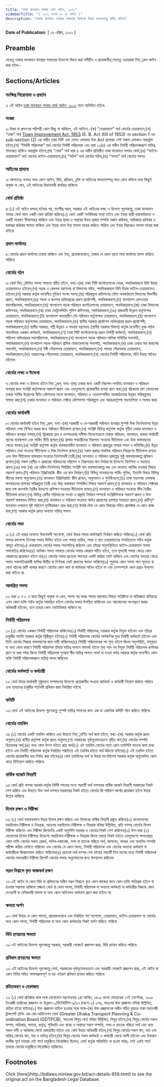 ```yaml
---
title: "ঢাকা যানবাহন সমন্বয় বোর্ড আইন, ২০০১"
sidebarTitle: "( ২০০১ সনের ১৯ নং আইন )"
description: "ঢাকায় যানবাহন ব্যবস্থার সমন্বয়ের উদ্দেশ্যে বিধান প্রণয়নকল্পে প্রণীত আইন৷"
---
```


**Date of Publication:** [ ১৬ এপ্রিল, ২০০১ ]

## Preamble

যেহেতু ঢাকার যানবাহন ব্যবস্থার সমন্বয়ের উদ্দেশ্যে বিধান করা সমীচীন ও প্রয়োজনীয়;সেহেতু এতদ্‌দ্বারা নিম্্নরূপ আইন করা হইল:-

## Sections/Articles

### সংক্ষিপ্ত শিরোনামা ও প্রবর্তন

১৷ এই আইন [ঢাকা যানবাহন সমন্বয় বোর্ড আইন, ২০০১](/laws/act-858 "ঢাকা যানবাহন সমন্বয় বোর্ড আইন, ২০০১") নামে অভিহিত হইবে৷

### সংজ্ঞা

২৷ বিষয় বা প্রসংগের পরিপন্থী কোন কিছু না থাকিলে, এই আইনে,-(ক) “চেয়ারম্যান” অর্থ বোর্ডের চেয়ারম্যান;(খ) “ঢাকা” অর্থ [Town Improvement Act, 1953](/laws/act-257 "Town Improvement Act, 1953 ") (E. B. Act XIII of 1953) এর section 1 এর sub-section (2) এর অধীন ঢাকা সিটি এবং যেসব এলাকায় উক্ত Act প্রযোজ্য সেই সকল এলাকাও অন্তর্ভুক্ত হইবে;(গ) “নির্বাহী পরিচালক” অর্থ বোর্ডের নির্বাহী পরিচালক এবং ধারা ১১(৪) এর অধীন নির্বাহী পরিচালকরূপে দায়িত্ব পালনরত ব্যক্তিও অন্তর্ভুক্ত হইবে;(ঘ) “বোর্ড” অর্থ ধারা ৪ এর অধীন প্রতিষ্ঠিত ঢাকা যানবাহন সমন্বয় বোর্ড;(ঙ) “ভাইস-চেয়ারম্যান” অর্থ বোর্ডের ভাইস-চেয়ারম্যান;(চ) “সচিব” অর্থ বোর্ডের সচিব;(ছ) “সদস্য” অর্থ বোর্ডের সদস্য৷

### আইনের প্রাধান্য

৩৷ আপাততঃ বলবত্ অন্য কোন আইন, বিধি, প্রবিধান, চুক্তি বা আইনের ক্ষমতাসম্পন্ন অন্য কোন দলিলে যাহা কিছুই থাকুক না কেন, এই আইনের বিধানাবলী কার্যকর থাকিবে৷

### বোর্ড প্রতিষ্ঠা

৪৷ (১) এই আইন বলবত্ হইবার পর, যতশীঘ্র সম্ভব, সরকার এই আইনের লক্ষ্য ও উদ্দেশ্য পূরণকল্পে, ঢাকা যানবাহন সমন্বয় বোর্ড নামে একটি বোর্ড প্রতিষ্ঠা করিবে৷(২) বোর্ড একটি সংবিধিবদ্ধ সংস্থা হইবে এবং ইহার স্থায়ী ধারাবাহিকতা ও একটি সাধারণ সীলমোহর থাকিবে এবং ইহার স্থাবর ও অস্থাবর উভয় প্রকার সম্পত্তি অর্জন করিবার, অধিকারে রাখিবার ও হস্তান্তর করিবার ক্ষমতা থাকিবে এবং ইহার নামে ইহা মামলা দায়ের করিতে পারিবে এবং ইহার বিরুদ্ধেও মামলা দায়ের করা যাইবে৷

### প্রধান কার্যালয়

৫৷ বোর্ডের প্রধান কার্যালয় ঢাকায় থাকিবে এবং ইহা, প্রয়োজনবোধে, ঢাকার যে কোন স্থানে শাখা কার্যালয় স্থাপন করিতে পারিবে৷

### বোর্ডের গঠন

৬৷ বোর্ড নিম্্নলিখিত সদস্য সমন্বয়ে গঠিত হইবে, যথা:-(ক) ঢাকা সিটি কর্পোরেশনের মেয়র, পদাধিকারবলে যিনি উহার চেয়ারম্যানও হইবেন;(খ) সড়ক ও রেলপথ মন্ত্রণালয় বা বিভাগের সচিব, পদাধিকারবলে যিনি উহার ভাইস-চেয়ারম্যানও হইবেন;(গ) সরকার কর্তৃক মনোনীত দুইজন সংসদ সদস্য;(ঘ) পরিকল্পনা কমিশনের ভৌত অবকাঠামো বিভাগের বিভাগীয় প্রধান, পদাধিকারবলে;(ঙ) সড়ক ও জনপথ অধিদপ্তরের প্রধান প্রকৌশলী, পদাধিকারবলে;(চ) বাংলাদেশ রেলওয়ের মহাপরিচালক, পদাধিকারবলে;(ছ) বাংলাদেশ সড়ক পরিবহন কর্পোরেশনের চেয়ারম্যান, পদাধিকারবলে;(জ) ঢাকা বিভাগের কমিশনার, পদাধিকারবলে;(ঝ) ঢাকা মেট্রোপলিটন পুলিশ কমিশনার, পদাধিকারবলে;(ঞ) রাজধানী উন্নয়ন কর্তৃপক্ষের চেয়ারম্যান, পদাধিকারবলে;(ট) বাংলাদেশ অভ্যন্তরীণ নৌ-পরিবহন কর্তৃপক্ষের চেয়ারম্যান, পদাধিকারবলে;(ঠ) বাংলাদেশ সড়ক পরিবহন কর্তৃপক্ষের চেয়ারম্যান, পদাধিকারবলে;(ড) স্থানীয় সরকার প্রকৌশল অধিদপ্তরের প্রধান প্রকৌশলী; পদাধিকারবলে;(ঢ) স্থানীয় সরকার, পল্লী উন্নয়ন ও সমবায় মন্ত্রণালয় (স্থানীয় সরকার বিভাগ) কর্তৃক মনোনীত যুগ্ম-সচিব পদমর্যাদার একজন কর্মকর্তা, পদাধিকারবলে;(ণ) ঢাকা সিটি কর্পোরেশনের প্রধান নির্বাহী কর্মকর্তা, পদাধিকারবলে;(ত) পরিবেশ অধিদপ্তরের মহাপরিচালক, পদাধিকারবলে;(থ) বাংলাদেশ সড়ক পরিবহন মালিক সমিতির সভাপতি, পদাধিকারবলে;(দ) বাংলাদেশ সড়ক পরিবহন শ্রমিক ফেডারেশনের সভাপতি, পদাধিকারবলে;(ধ) ঢাকা চেম্বার অব কমার্সের সভাপতি, পদাধিকারবলে;(ন) টঙ্গী পৌরসভার চেয়ারম্যান, পদাধিকারবলে;(প) সাভার পৌরসভার চেয়ারম্যান, পদাধিকারবলে;(ফ) নারায়ণগঞ্জ পৌরসভার চেয়ারম্যান, পদাধিকারবলে;(ব) বোর্ডের নির্বাহী পরিচালক, যিনি উহার সচিবও হইবেন৷

### বোর্ডের লক্ষ্য ও উদ্দেশ্য

৭৷ বোর্ডের লক্ষ্য ও উদ্দেশ্য হইবে নিম্্নরূপ, যথা:-(ক) ঢাকার জন্য একটি নিরাপদ-সমন্বিত যানবাহন ও পরিবহন ব্যবস্থার জন্য সংশ্লিষ্ট কর্তৃপক্ষকে পরামর্শ প্রদান এবং এতদুদ্দেশ্যে প্রয়োজনীয় ব্যবস্থা গ্রহণ করা;(খ) স্ট্রাকচার প্লান মোতাবেক ঢাকার সার্বিক উন্নয়নের নীতি-কৌশলের সংগে যানবাহন, পরিবহন ও এতদ্‌সম্পর্কিত অবকাঠামোর উন্নয়ন পরিকল্পনার সমন্বয় করা;(গ) ঢাকার যানবাহন ও পরিবহন সেক্টরে কৌশলগত পরিকল্পনা এবং আন্তঃকর্তৃপক্ষ সহযোগিতা ও সমন্বয় করা৷

### বোর্ডের কার্যাবলী

৮৷ বোর্ডের কার্যাবলী হইবে নিম্্নরূপ, যথা:-(ক) সরকারী ও বে-সরকারী পরিবহন ব্যবস্থার সুস্পষ্ট দিক নির্দেশনাসহ উন্নত পরিবহন সেবা নিশ্চিত করার জন্য পরিবহন নীতিমালা প্রণয়ন;(খ) সংশ্লিষ্ট বিভিন্ন কর্তৃপক্ষ কর্তৃক গৃহীত ঢাকার যানবাহন ও পরিবহন ব্যবস্থার সমন্বয়;(গ) স্ট্রাকচার প্লান ও তত্সংক্রান্ত সমীক্ষা বিবেচনাক্রমে ঢাকার পরিবহন, যানবাহন, রাস্তার পার্শ্ববর্তী স্থানের ব্যবস্থাপনা এবং পার্কিং নীতি প্রণয়ন;(ঘ) রাস্তায় পথচারীদের নিরাপত্তা সংক্রান্ত নীতিমালা এবং উহা বাস্তবায়নের ক্ষেত্রে সমন্বয়;(ঙ) সংশ্লিষ্ট কর্তৃপক্ষ কর্তৃক বাস্তবায়নাধীন যানবাহন ও পরিবহন প্রকল্পের সমন্বয় সাধন ও মনিটরিং;(চ) উন্নত পরিবহন সেবা সংক্রান্ত নীতিমালা ও দিক নির্দেশনা প্রণয়ন;(ছ) সকল প্রকার পাবলিক পরিবহন নিয়ন্ত্রণের নীতিমালা প্রণয়ন এবং উক্ত নীতিমালা বাস্তবায়ন সংক্রান্ত নির্দেশাবলী তৈরী;(জ) যানবাহন ও পরিবহন প্রকল্পের সুষ্ঠু বাস্তবায়নকল্পে প্রবিধান প্রণয়ন;(ঝ) সকল শ্রেণীর ও প্রকারের পরিবহনের পরিবেশ ও নিরাপত্তার মান নির্ধারণের উদ্দেশ্যে নির্দেশনা ও সহায়তা প্রদান;(ঞ) দফা (ঝ) এর অধীন নির্দেশনায় নির্ধারিত সংশ্লিষ্ট মান বাস্তবায়নকল্পে কর এবং অন্যান্য আর্থিক ব্যবস্থার বিষয়ে পরামর্শ প্রদান;(ট) পরিবহন ইঞ্জিনিয়ারিং স্কীম এর স্থান নির্ধারণ;(ঠ) বিভিন্ন যানবাহনের পার্কিং সুবিধা, ইত্যাদি বিষয়ে বিভিন্ন স্কীমের নকসা অনুমোদন;(ড) যানবাহন ইঞ্জিনিয়ারিং স্কীম প্রণয়ন, অনুমোদন ও পুনর্বিবেচনা;(ঢ) ঢাকা মহানগর এলাকার যানবাহনের স্থাপনার পরিকল্পনা তৈরী এবং উহা বাস্তবায়ন সম্পর্কিত বিষয়ে পরামর্শ প্রদান;(ণ) যানবাহন ও পরিবহন সেক্টরের জন্য দক্ষ জনশক্তি তৈরীর উদ্দেশ্যে প্রশিক্ষণ সংক্রান্ত নীতিমালা প্রণয়ন;(ত) যানবাহন ও পরিবহন সংক্রান্ত স্কীম তৈরীর নীতিমালা প্রণয়ন;(থ) বিভিন্ন শ্রেণীর পরিবহনের সংখ্যা ও প্রকৃতি নির্ধারণ সম্পর্কে সংশ্লিষ্টদিগকে পরামর্শ প্রদান ও উক্ত পরামর্শ বাস্তবায়ন নিশ্চিত করা;(দ) যানবাহন ও পরিবহন সংক্রান্ত আইন প্রয়োগের ব্যাপারে সহায়তা প্রদান;(ধ) ত্রুটিপূর্ণ যানবাহন চলাচলে সৃষ্ট পরিবেশ দূষণীয়করণ রোধ করা;(ন) উপরি-উক্ত যে কোন বিষয়ের সহিত প্রাসঙ্গিক যে কোন কাজ করা;(প) সরকার কর্তৃক প্রদত্ত অন্যান্য দায়িত্ব পালন৷

### বোর্ডের সভা

৯৷ (১) এই ধারার অন্যান্য বিধানাবলী সাপেক্ষে, বোর্ড উহার সভার কার্যপদ্ধতি নির্ধারণ করিতে পারিবে৷(২) বোর্ড প্রতি বত্সর কমপক্ষে তিনবার সভায় মিলিত হইবে এবং সভার তারিখ, সময় ও স্থান চেয়ারম্যানের সম্মতিক্রমে সচিব কর্তৃক আহূত হইবে৷(৩) চেয়ারম্যান বোর্ডের সভায় সভাপতিত্ব করিবেন এবং তাঁহার অনুপস্থিতিতে ভাইস-চেয়ারম্যান সভায় সভাপতিত্ব করিবেন৷(৪) আটজন সদস্য সমন্বয়ে বোর্ডের সভার কোরাম গঠিত হইবে, তবে মূলতবী সভার ক্ষেত্রে কোন কোরামের প্রয়োজন হইবে না৷(৫) বোর্ডের সভায় প্রত্যেক সদস্যের একটি করিয়া ভোট থাকিবে এবং ভোটের সমতার ক্ষেত্রে সভায় সভাপতিত্বকারী ব্যক্তির দ্বিতীয় বা নির্ণায়ক ভোট প্রদানের ক্ষমতা থাকিবে৷(৬) শুধুমাত্র কোন সদস্য পদে শূন্যতা বা বোর্ড গঠনের ত্রুটি থাকার কারণে বোর্ডের কোন কার্য বা কার্যধারা অবৈধ হইবে না এবং তত্সম্পর্কে কোন প্রশ্নও উত্থাপন করা যাইবে না৷

### আমন্ত্রিত সদস্য

১০৷ ধারা ৬ ও ৮ এ যাহা কিছুই থাকুক না কেন, সদস্য নয় অথচ সভায় আলোচ্য বিষয়ে সংশ্লিষ্টতা বা অভিজ্ঞতা রহিয়াছে এমন কোন ব্যক্তি সচিব কর্তৃক আমন্ত্রিত হইলে বোর্ডের সভায় উপস্থিত থাকিবেন এবং আলোচনায় অংশগ্রহণ করার অধিকারী হইবেন, তবে তাহার কোন ভোটাধিকার থাকিবে না৷

### নির্বাহী পরিচালক

১১৷ (১) বোর্ডের একজন নির্বাহী পরিচালক থাকিবেন৷(২) নির্বাহী পরিচালক, সরকার কর্তৃক নিযুক্ত হইবেন এবং তাঁহার চাকুরীর শর্তাদি সরকার কর্তৃক স্থিরীকৃত হইবে৷(৩) নির্বাহী পরিচালক বোর্ডের সার্বক্ষণিক মুখ্য নির্বাহী কর্মকর্তা হইবেন এবং তিনি বোর্ডের সিদ্ধান্ত বাস্তবায়নের জন্য দায়ী থাকিবেন৷(৪) নির্বাহী পরিচালকের পদ শূন্য হইলে কিংবা অনুপস্থিতি, অসুস্থতা বা অন্য কোন কারণে নির্বাহী পরিচালক তাঁহার দায়িত্ব পালনে অসমর্থ হইলে শূন্য পদে নব নিযুক্ত নির্বাহী পরিচালক কার্যভার গ্রহণ না করা পর্যন্ত কিংবা নির্বাহী পরিচালক পুনরায় স্বীয় দায়িত্ব পালনে সমর্থ না হওয়া পর্যন্ত সরকার কর্তৃক মনোনীত কোন ব্যক্তি নির্বাহী পরিচালকরূপে দায়িত্ব পালন করিবেন৷

### বোর্ডের কর্মকর্তা ও কর্মচারী

১২৷ বোর্ড উহার কার্যাবলী সুষ্ঠুভাবে সম্পাদনের উদ্দেশ্যে প্রয়োজনীয় সংখ্যক কর্মকর্তা ও কর্মচারী নিয়োগ করিতে পারিবে এবং তাহাদের চাকুরীর শর্তাবলী প্রবিধান দ্বারা নির্ধারিত হইবে৷

### কমিটি

১৩৷ বোর্ড এই আইনের উদ্দেশ্য পূরণকল্পে সুস্পষ্ট দায়িত্ব পালনের জন্য এক বা একাধিক কমিটি গঠন করিতে পারিবে৷

### বোর্ডের তহবিল

১৪৷ (১) বোর্ডের একটি তহবিল থাকিবে এবং উহাতে নিম্্নবর্ণিত অর্থ জমা হইবে, যথা:-(ক) সরকার কর্তৃক প্রদত্ত অনুদান;(খ) স্থানীয় কর্তৃপক্ষ কর্তৃক প্রদত্ত অনুদান;(গ) সরকারের পূর্বানুমোদনক্রমে গৃহীত ঋণ;(ঘ) বোর্ডের সম্পত্তি বিক্রয়লব্ধ অর্থ;(ঙ) অন্য কোন উত্স হইতে প্রাপ্ত অর্থ৷(২) এই তহবিল বোর্ডের নামে কোন তফসিলি ব্যাংকে জমা রাখা হইবে এবং নির্বাহী পরিচালক কর্তৃক নির্ধারিত পদ্ধতিতে এই তহবিল হইতে অর্থ উঠানো যাইবে৷(৩) এই তহবিল হইতে বোর্ডের প্রয়োজনীয় ব্যয় নির্বাহ করা হইবে৷(৪) বোর্ড তহবিলের অর্থ বা উহার অংশবিশেষ সরকার কর্তৃক অনুমোদিত কোন খাতে বিনিয়োগ করিতে পারিবে৷

### বার্ষিক বাজেট বিবরণী

১৫৷ বোর্ড প্রতি বত্সর সরকার কর্তৃক নির্দিষ্ট সময়ের মধ্যে পরবর্তী অর্থ বত্সরের বার্ষিক বাজেট বিবরণী সরকারের নিকট পেশ করিবে এবং উহাতে উক্ত অর্থ বত্সরে সরকারের নিকট হইতে বোর্ডের কি পরিমাণ অর্থের প্রয়োজন হইবে উহার উল্লেখ থাকিবে৷

### হিসাব রক্ষণ ও নিরীক্ষা

১৬৷ (১) বোর্ড যথাযথভাবে উহার হিসাব রক্ষণ করিবে এবং হিসাবের বার্ষিক বিবরণী প্রস্তুত করিবে৷(২) বাংলাদেশের মহাহিসাব-নিরীক্ষক ও নিয়ন্ত্রক, অতঃপর মহাহিসাব-নিরীক্ষক ও নিয়ন্ত্রক বলিয়া উল্লিখিত, প্রতি বত্সর বোর্ডের হিসাব নিরীক্ষা করিবেন এবং নিরীক্ষা রিপোর্টের একটি অনুলিপি সরকার ও বোর্ডের নিকট পেশ করিবেন৷(৩) উপ-ধারা (২) মোতাবেক হিসাব নিরীক্ষার উদ্দেশ্যে মহাহিসাব-নিরীক্ষক ও নিয়ন্ত্রক কিংবা তাহার নিকট হইতে এতদুদ্দেশ্যে ক্ষমতাপ্রাপ্ত কোন ব্যক্তি বোর্ডের সকল রেকর্ড, দলিল-দস্তাবেজ, নগদ বা ব্যাংকে গচ্ছিত অর্থ, জামানত, ভাণ্ডার এবং অন্যবিধ সম্পত্তি পরীক্ষা করিয়া দেখিতে পারিবেন এবং বোর্ডের যে কোন সদস্য, নির্বাহী পরিচালক এবং বোর্ডের অন্যান্য কর্মকর্তা বা কর্মচারীকে জিজ্ঞাসাবাদ করিতে পারিবেন৷(৪) প্রত্যেক অর্থ বত্সর শেষ হইবার পরবর্তী তিন মাসের মধ্যে নির্বাহী পরিচালক বোর্ডের অভ্যন্তরীণ নিরীক্ষা রিপোর্ট বোর্ডের সভায় অনুমোদনের জন্য উপস্থাপন করিবেন৷

### সরল বিশ্বাসে কৃত কাজকর্ম রক্ষণ

১৭৷ এই আইন বা কোন বিধি বা প্রবিধানের অধীন সরল বিশ্বাসে কৃত কোন কাজের ফলে কোন ব্যক্তি ক্ষতিগ্রস্ত হইলে বা হওয়ার সম্ভাবনা থাকিলে তজ্জন্য বোর্ড বা কোন সদস্য, নির্বাহী পরিচালক বা অন্যান্য কর্মকর্তা বা কর্মচারীর বিরুদ্ধে কোন দেওয়ানী বা ফৌজদারী মামলা বা অন্য কোন আইনগত কার্যক্রম গ্রহণ করা যাইবে না৷

### ক্ষমতা অর্পণ

১৮৷ বোর্ড উহার যে কোন ক্ষমতা, প্রয়োজনবোধে এবং নির্ধারিত শর্ত সাপেক্ষে, চেয়ারম্যান, ভাইস-চেয়ারম্যান বা বোর্ডের অন্য কোন সদস্য, নির্বাহী পরিচালক বা অন্য কোন কর্মকর্তার নিকট অর্পণ করিতে পারিবে৷

### বিধি প্রণয়নের ক্ষমতা

১৯৷ এই আইনের উদ্দেশ্য পূরণকল্পে সরকার, সরকারী গেজেটে প্রজ্ঞাপন দ্বারা, বিধি প্রণয়ন করিতে পারিবে৷

### প্রবিধান প্রণয়নের ক্ষমতা

২০৷ এই আইনের উদ্দেশ্য পূরণকল্পে বোর্ড, সরকারের পূর্বানুমোদনক্রমে এবং সরকারী গেজেটে প্রজ্ঞাপন দ্বারা, এই আইন বা কোন বিধির সহিত অসামঞ্জস্যপূর্ণ না হয় এইরূপ প্রবিধান প্রণয়ন করিতে পারিবে৷

### রহিতকরণ ও হেফাজত

২১৷ (১) বোর্ড প্রতিষ্ঠার সঙ্গে সঙ্গে যোগাযোগ মন্ত্রণালয়ের ২রা আশ্বিন, ১৪০৫ বাংলা মোতাবেক ১৭ই সেপ্টেম্বর, ১৯৯৮ ইংরেজী তারিখের প্রজ্ঞাপন নং উন্নয়ন-২/ডিইউটিপি-৯/৯৭ (অংশ-২) ৩৭৪, অতঃপর উক্ত প্রজ্ঞাপন বলিয়া উল্লিখিত, বাতিল হইয়া যাইবে৷(২) উক্ত প্রজ্ঞাপন বাতিল হওয়ার সঙ্গে সঙ্গে-(ক) উক্ত প্রজ্ঞাপনের অধীন গঠিত বৃহত্তর ঢাকা মহানগরী ট্রান্সপোর্ট প্লানিং এন্ড কো-অর্ডিনেশন বোর্ড (Greater Dhaka Transport Planning & Co-ordination Board (GDTPCB), অতঃপর বিলুপ্ত বোর্ড বলিয়া উল্লিখিত, বিলুপ্ত হইবে;(খ) বিলুপ্ত বোর্ডের সকল সম্পদ, অধিকার, ক্ষমতা, কর্তৃত্ব, সুবিধাদি এবং স্থাবর ও অস্থাবর সকল সম্পত্তি, নগদ ও ব্যাংকে গচ্ছিত অর্থ এবং অন্য সকল দাবী ও অধিকার বোর্ডে হস্তান্তরিত হইবে এবং বোর্ড উহার অধিকারী হইবে;(গ) বিলুপ্ত বোর্ডের সকল ঋণ, দায় এবং দায়িত্ব বোর্ডের ঋণ, দায় ও দায়িত্ব হইবে;(ঘ) বিলুপ্ত বোর্ডের সকল কর্মকর্তা ও কর্মচারী বোর্ডে বদলী হইবেন এবং উক্তরূপ বদলীর পূর্বে তাহারা যেই শর্তে চাকুরীতে নিয়োজিত ছিলেন, বোর্ড কর্তৃক পরিবর্তিত না হওয়া পর্যন্ত, সেই একই শর্তে তাহারা বোর্ডের চাকুরীতে নিয়োজিত থাকিবেন৷

## Footnotes

<Note>
  Click [here](http://bdlaws.minlaw.gov.bd/act-details-858.html) to see the original act on the Bangladesh Legal Database.
</Note>
